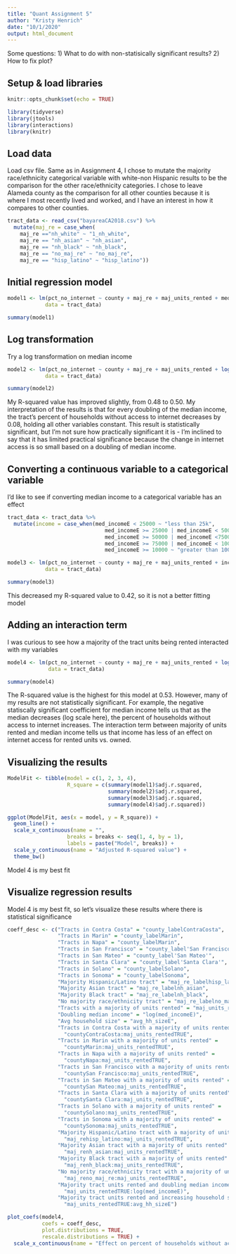 ```yaml
---
title: "Quant Assignment 5"
author: "Kristy Henrich"
date: "10/1/2020"
output: html_document
---
```


Some questions: 1) What to do with non-statisically significant results? 2) How to fix plot?


## Setup & load libraries
```r
knitr::opts_chunk$set(echo = TRUE)
```

```r
library(tidyverse)
library(jtools)
library(interactions)
library(knitr)
```

## Load data
Load csv file. Same as in Assignment 4, I chose to mutate the majority race/ethnicity categorical variable with white-non Hispanic results to be the comparison for the other race/ethnicity categories. I chose to leave Alameda county as the comparison for all other counties because it is where I most recently lived and worked, and I have an interest in how it compares to other counties.

```r
tract_data <- read_csv("bayareaCA2018.csv") %>%
  mutate(maj_re = case_when(
    maj_re =="nh_white" ~ "1_nh_white", 
    maj_re == "nh_asian" ~ "nh_asian", 
    maj_re == "nh_black" ~ "nh_black", 
    maj_re == "no_maj_re" ~ "no_maj_re",
    maj_re == "hisp_latino" ~ "hisp_latino"))
```

## Initial regression model
```r
model1 <- lm(pct_no_internet ~ county + maj_re + maj_units_rented + med_incomeE + avg_hh_sizeE, 
            data = tract_data)

summary(model1)
```

## Log transformation
Try a log transformation on median income
```r
model2 <- lm(pct_no_internet ~ county + maj_re + maj_units_rented + log(med_incomeE) + avg_hh_sizeE, 
            data = tract_data)

summary(model2)
```

My R-squared value has improved slightly, from 0.48 to 0.50. My interpretation of the results is that for every doubling of the median income, the tract's percent of households without access to internet decreases by 0.08, holding all other variables constant. This result is statistically significant, but I'm not sure how practically significant it is - I'm inclined to say that it has limited practical significance because the change in internet access is so small based on a doubling of median income.

## Converting a continuous variable to a categorical variable

I'd like to see if converting median income to a categorical variable has an effect
``` r
tract_data <- tract_data %>%
  mutate(income = case_when(med_incomeE < 25000 ~ "less than 25k",
                               med_incomeE >= 25000 | med_incomeE < 50000 ~ "25k-less than 50k",
                               med_incomeE >= 50000 | med_incomeE <75000 ~ "50k-less than 75k",
                               med_incomeE >= 75000 | med_incomeE < 100000 ~ "75k-less than 100k",
                               med_incomeE >= 10000 ~ "greater than 100K"))

model3 <- lm(pct_no_internet ~ county + maj_re + maj_units_rented + income + avg_hh_sizeE, 
            data = tract_data)

summary(model3)
```

This decreased my R-squared value to 0.42, so it is not a better fitting model

## Adding an interaction term

I was curious to see how a majority of the tract units being rented interacted with my variables

```r
model4 <- lm(pct_no_internet ~ county + maj_re + maj_units_rented + log(med_incomeE) + avg_hh_sizeE + maj_units_rented:county + maj_units_rented:maj_re + maj_units_rented:log(med_incomeE) + maj_units_rented:avg_hh_sizeE,
             data = tract_data)

summary(model4)
```

The R-squared value is the highest for this model at 0.53. However, many of my results are not statistically significant. For example, the negative statiscally significant coefficient for median income tells us that as the median decreases (log scale here), the percent of households without access to internet increases. The interaction term between majority of units rented and median income tells us that income has less of an effect on internet access for rented units vs. owned.

## Visualizing the results

```r
ModelFit <- tibble(model = c(1, 2, 3, 4),
                   R_square = c(summary(model1)$adj.r.squared,
                                summary(model2)$adj.r.squared,
                                summary(model3)$adj.r.squared,
                                summary(model4)$adj.r.squared))

ggplot(ModelFit, aes(x = model, y = R_square)) +
  geom_line() +
  scale_x_continuous(name = "",
                   breaks = breaks <- seq(1, 4, by = 1),
                   labels = paste("Model", breaks)) +
  scale_y_continuous(name = "Adjusted R-squared value") +
  theme_bw()
```
Model 4 is my best fit

## Visualize regression results

Model 4 is my best fit, so let's visualize these results where there is statistical significance

```r
coeff_desc <- c("Tracts in Contra Costa" = "county_labelContraCosta",
                "Tracts in Marin" = "county_labelMarin",
                "Tracts in Napa" = "county_labelMarin",
                "Tracts in San Francisco" = "county_label'San Francisco'",
                "Tracts in San Mateo" = "county_label'San Mateo'",
                "Tracts in Santa Clara" = "county_label'Santa Clara'",
                "Tracts in Solano" = "county_labelSolano",
                "Tracts in Sonoma" = "county_labelSonoma",
                "Majority Hispanic/Latino tract" = "maj_re_labelhisp_latino",
                "Majority Asian tract" = "maj_re_labelnh_asian",
                "Majority Black tract" = "maj_re_labelnh_black",
                "No majority race/ethnicity tract" = "maj_re_labelno_maj_re",
                "Tracts with a majority of units rented" = "maj_units_rented_labelTRUE",
                "Doubling median income" = "log(med_incomeE)",
                "Avg household size" = "avg_hh_sizeE",
                "Tracts in Contra Costa with a majority of units rented" = 
                  "countyContraCosta:maj_units_rentedTRUE",
                "Tracts in Marin with a majority of units rented" = 
                  "countyMarin:maj_units_rentedTRUE",
                "Tracts in Napa with a majority of units rented" = 
                  "countyNapa:maj_units_rentedTRUE",
                "Tracts in San Francisco with a majority of units rented" = 
                  "countySan Francisco:maj_units_rentedTRUE",
                "Tracts in San Mateo with a majority of units rented" = 
                  "countySan Mateo:maj_units_rentedTRUE",
                "Tracts in Santa Clara with a majority of units rented" = 
                  "countySanta Clara:maj_units_rentedTRUE",
                "Tracts in Solano with a majority of units rented" = 
                  "countySolano:maj_units_rentedTRUE",
                "Tracts in Sonoma with a majority of units rented" = 
                  "countySonoma:maj_units_rentedTRUE",
                "Majority Hispanic/Latino tract with a majority of units rented" =
                  "maj_rehisp_latino:maj_units_rentedTRUE",
                "Majority Asian tract with a majority of units rented" =
                  "maj_renh_asian:maj_units_rentedTRUE",
                "Majority Black tract with a majority of units rented" =
                  "maj_renh_black:maj_units_rentedTRUE",
                "No majority race/ethnicity tract with a majority of units rented" =
                  "maj_reno_maj_re:maj_units_rentedTRUE",
                "Majority tract units rented and doubling median income" =
                  "maj_units_rentedTRUE:log(med_incomeE)",
                "Majority tract units rented and increasing household size by one person" =
                  "maj_units_rentedTRUE:avg_hh_sizeE")

plot_coefs(model4, 
           coefs = coeff_desc,
           plot.distributions = TRUE,
           rescale.distributions = TRUE) +
  scale_x_continuous(name = "Effect on percent of households without access to internet")
```




